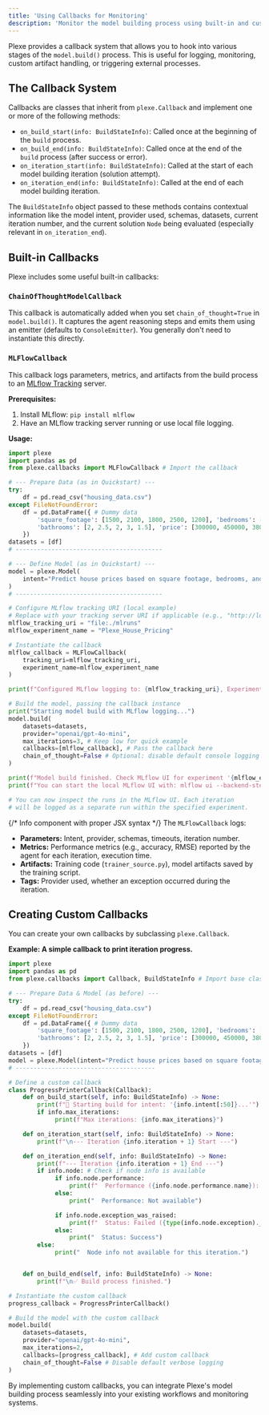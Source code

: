 ```yaml
---
title: 'Using Callbacks for Monitoring'
description: 'Monitor the model building process using built-in and custom callbacks, including MLflow integration.'
---
```


Plexe provides a callback system that allows you to hook into various stages of the `model.build()` process. This is useful for logging, monitoring, custom artifact handling, or triggering external processes.

## The Callback System

Callbacks are classes that inherit from `plexe.Callback` and implement one or more of the following methods:

* `on_build_start(info: BuildStateInfo)`: Called once at the beginning of the `build` process.
* `on_build_end(info: BuildStateInfo)`: Called once at the end of the `build` process (after success or error).
* `on_iteration_start(info: BuildStateInfo)`: Called at the start of each model building iteration (solution attempt).
* `on_iteration_end(info: BuildStateInfo)`: Called at the end of each model building iteration.

The `BuildStateInfo` object passed to these methods contains contextual information like the model intent, provider used, schemas, datasets, current iteration number, and the current solution `Node` being evaluated (especially relevant in `on_iteration_end`).

## Built-in Callbacks

Plexe includes some useful built-in callbacks:

### `ChainOfThoughtModelCallback`

This callback is automatically added when you set `chain_of_thought=True` in `model.build()`. It captures the agent reasoning steps and emits them using an emitter (defaults to `ConsoleEmitter`). You generally don't need to instantiate this directly.

### `MLFlowCallback`

This callback logs parameters, metrics, and artifacts from the build process to an [MLflow Tracking](https://mlflow.org/docs/latest/tracking.html) server.

**Prerequisites:**

1.  Install MLflow: `pip install mlflow`
2.  Have an MLflow tracking server running or use local file logging.

**Usage:**

```python
import plexe
import pandas as pd
from plexe.callbacks import MLFlowCallback # Import the callback

# --- Prepare Data (as in Quickstart) ---
try:
    df = pd.read_csv("housing_data.csv")
except FileNotFoundError:
    df = pd.DataFrame({ # Dummy data
        'square_footage': [1500, 2100, 1800, 2500, 1200], 'bedrooms': [3, 4, 3, 5, 2],
        'bathrooms': [2, 2.5, 2, 3, 1.5], 'price': [300000, 450000, 380000, 550000, 250000]
    })
datasets = [df]
# -----------------------------------------

# --- Define Model (as in Quickstart) ---
model = plexe.Model(
    intent="Predict house prices based on square footage, bedrooms, and bathrooms."
)
# -----------------------------------------

# Configure MLflow tracking URI (local example)
# Replace with your tracking server URI if applicable (e.g., "http://localhost:5000")
mlflow_tracking_uri = "file:./mlruns"
mlflow_experiment_name = "Plexe_House_Pricing"

# Instantiate the callback
mlflow_callback = MLFlowCallback(
    tracking_uri=mlflow_tracking_uri,
    experiment_name=mlflow_experiment_name
)

print(f"Configured MLflow logging to: {mlflow_tracking_uri}, Experiment: {mlflow_experiment_name}")

# Build the model, passing the callback instance
print("Starting model build with MLflow logging...")
model.build(
    datasets=datasets,
    provider="openai/gpt-4o-mini",
    max_iterations=3, # Keep low for quick example
    callbacks=[mlflow_callback], # Pass the callback here
    chain_of_thought=False # Optional: disable default console logging if desired
)

print(f"Model build finished. Check MLflow UI for experiment '{mlflow_experiment_name}'.")
print(f"You can start the local MLflow UI with: mlflow ui --backend-store-uri {mlflow_tracking_uri}")

# You can now inspect the runs in the MLflow UI. Each iteration
# will be logged as a separate run within the specified experiment.
```

{/* Info component with proper JSX syntax */}
<Info>
  The `MLFlowCallback` logs:

  * **Parameters:** Intent, provider, schemas, timeouts, iteration number.
  * **Metrics:** Performance metrics (e.g., accuracy, RMSE) reported by the agent for each iteration, execution time.
  * **Artifacts:** Training code (`trainer_source.py`), model artifacts saved by the training script.
  * **Tags:** Provider used, whether an exception occurred during the iteration.
</Info>

## Creating Custom Callbacks

You can create your own callbacks by subclassing `plexe.Callback`.

**Example: A simple callback to print iteration progress.**

```python
import plexe
import pandas as pd
from plexe.callbacks import Callback, BuildStateInfo # Import base class and info object

# --- Prepare Data & Model (as before) ---
try:
    df = pd.read_csv("housing_data.csv")
except FileNotFoundError:
    df = pd.DataFrame({ # Dummy data
        'square_footage': [1500, 2100, 1800, 2500, 1200], 'bedrooms': [3, 4, 3, 5, 2],
        'bathrooms': [2, 2.5, 2, 3, 1.5], 'price': [300000, 450000, 380000, 550000, 250000]
    })
datasets = [df]
model = plexe.Model(intent="Predict house prices based on square footage, bedrooms, and bathrooms.")
# ---------------------------------------

# Define a custom callback
class ProgressPrinterCallback(Callback):
    def on_build_start(self, info: BuildStateInfo) -> None:
        print(f"🚀 Starting build for intent: '{info.intent[:50]}...'")
        if info.max_iterations:
             print(f"Max iterations: {info.max_iterations}")

    def on_iteration_start(self, info: BuildStateInfo) -> None:
        print(f"\n--- Iteration {info.iteration + 1} Start ---")

    def on_iteration_end(self, info: BuildStateInfo) -> None:
        print(f"--- Iteration {info.iteration + 1} End ---")
        if info.node: # Check if node info is available
             if info.node.performance:
                 print(f"  Performance ({info.node.performance.name}): {info.node.performance.value:.4f}")
             else:
                 print("  Performance: Not available")

             if info.node.exception_was_raised:
                 print(f"  Status: Failed ({type(info.node.exception).__name__})")
             else:
                 print("  Status: Success")
        else:
             print("  Node info not available for this iteration.")


    def on_build_end(self, info: BuildStateInfo) -> None:
        print(f"\n✅ Build process finished.")

# Instantiate the custom callback
progress_callback = ProgressPrinterCallback()

# Build the model with the custom callback
model.build(
    datasets=datasets,
    provider="openai/gpt-4o-mini",
    max_iterations=2,
    callbacks=[progress_callback], # Add custom callback
    chain_of_thought=False # Disable default verbose logging
)

```

By implementing custom callbacks, you can integrate Plexe's model building process seamlessly into your existing workflows and monitoring systems.